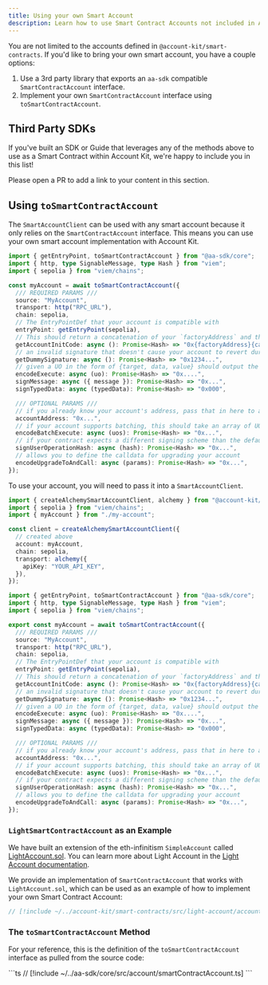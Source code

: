 ```yaml
---
title: Using your own Smart Account
description: Learn how to use Smart Contract Accounts not included in Account Kit
---
```



You are not limited to the accounts defined in `@account-kit/smart-contracts`.
If you'd like to bring your own smart account, you have a couple options:

1. Use a 3rd party library that exports an `aa-sdk` compatible `SmartContractAccount` interface.
1. Implement your own `SmartContractAccount` interface using `toSmartContractAccount`.

## Third Party SDKs

<Tip>
If you've built an SDK or Guide that leverages any of the methods above to use as a Smart Contract within Account Kit, we're happy to include you in this list!

Please open a PR to add a link to your content in this section.
</Tip>

## Using `toSmartContractAccount`

The `SmartAccountClient` can be used with any smart account because it only relies on the `SmartContractAccount` interface. This means you can use your own smart account implementation with Account Kit.

```ts my-account.ts twoslash
import { getEntryPoint, toSmartContractAccount } from "@aa-sdk/core";
import { http, type SignableMessage, type Hash } from "viem";
import { sepolia } from "viem/chains";

const myAccount = await toSmartContractAccount({
  /// REQUIRED PARAMS ///
  source: "MyAccount",
  transport: http("RPC_URL"),
  chain: sepolia,
  // The EntryPointDef that your account is compatible with
  entryPoint: getEntryPoint(sepolia),
  // This should return a concatenation of your `factoryAddress` and the `callData` for your factory's create account method
  getAccountInitCode: async (): Promise<Hash> => "0x{factoryAddress}{callData}",
  // an invalid signature that doesn't cause your account to revert during validation
  getDummySignature: async (): Promise<Hash> => "0x1234...",
  // given a UO in the form of {target, data, value} should output the calldata for calling your contract's execution method
  encodeExecute: async (uo): Promise<Hash> => "0x....",
  signMessage: async ({ message }): Promise<Hash> => "0x...",
  signTypedData: async (typedData): Promise<Hash> => "0x000",

  /// OPTIONAL PARAMS ///
  // if you already know your account's address, pass that in here to avoid generating a new counterfactual
  accountAddress: "0x...",
  // if your account supports batching, this should take an array of UOs and return the calldata for calling your contract's batchExecute method
  encodeBatchExecute: async (uos): Promise<Hash> => "0x...",
  // if your contract expects a different signing scheme than the default signMessage scheme, you can override that here
  signUserOperationHash: async (hash): Promise<Hash> => "0x...",
  // allows you to define the calldata for upgrading your account
  encodeUpgradeToAndCall: async (params): Promise<Hash> => "0x...",
});
```

To use your account, you will need to pass it into a `SmartAccountClient`.

<CodeBlocks>

```ts twoslash [example.ts]
import { createAlchemySmartAccountClient, alchemy } from "@account-kit/infra";
import { sepolia } from "viem/chains";
import { myAccount } from "./my-account";

const client = createAlchemySmartAccountClient({
  // created above
  account: myAccount,
  chain: sepolia,
  transport: alchemy({
    apiKey: "YOUR_API_KEY",
  }),
});
```

```ts my-account.ts twoslash filename="my-account.ts"
import { getEntryPoint, toSmartContractAccount } from "@aa-sdk/core";
import { http, type SignableMessage, type Hash } from "viem";
import { sepolia } from "viem/chains";

export const myAccount = await toSmartContractAccount({
  /// REQUIRED PARAMS ///
  source: "MyAccount",
  transport: http("RPC_URL"),
  chain: sepolia,
  // The EntryPointDef that your account is compatible with
  entryPoint: getEntryPoint(sepolia),
  // This should return a concatenation of your `factoryAddress` and the `callData` for your factory's create account method
  getAccountInitCode: async (): Promise<Hash> => "0x{factoryAddress}{callData}",
  // an invalid signature that doesn't cause your account to revert during validation
  getDummySignature: async (): Promise<Hash> => "0x1234...",
  // given a UO in the form of {target, data, value} should output the calldata for calling your contract's execution method
  encodeExecute: async (uo): Promise<Hash> => "0x....",
  signMessage: async ({ message }): Promise<Hash> => "0x...",
  signTypedData: async (typedData): Promise<Hash> => "0x000",

  /// OPTIONAL PARAMS ///
  // if you already know your account's address, pass that in here to avoid generating a new counterfactual
  accountAddress: "0x...",
  // if your account supports batching, this should take an array of UOs and return the calldata for calling your contract's batchExecute method
  encodeBatchExecute: async (uos): Promise<Hash> => "0x...",
  // if your contract expects a different signing scheme than the default signMessage scheme, you can override that here
  signUserOperationHash: async (hash): Promise<Hash> => "0x...",
  // allows you to define the calldata for upgrading your account
  encodeUpgradeToAndCall: async (params): Promise<Hash> => "0x...",
});
```

</CodeBlocks>

### `LightSmartContractAccount` as an Example

We have built an extension of the eth-infinitism `SimpleAccount` called [LightAccount.sol](https://github.com/alchemyplatform/light-account/blob/main/src/LightAccount.sol). You can learn more about Light Account in the [Light Account documentation](/smart-contracts/other-accounts/light-account/).

We provide an implementation of `SmartContractAccount` that works with `LightAccount.sol`, which can be used as an example of how to implement your own Smart Contract Account:
<Accordion title='LightSmartContractAccount'>
```ts
// [!include ~/../account-kit/smart-contracts/src/light-account/accounts/account.ts]
```

</Accordion>

### The `toSmartContractAccount` Method

For your reference, this is the definition of the `toSmartContractAccount` interface as pulled from the source code:

<Accordion title='SmartContractAccount'>
```ts
// [!include ~/../aa-sdk/core/src/account/smartContractAccount.ts]
```

</Accordion>
